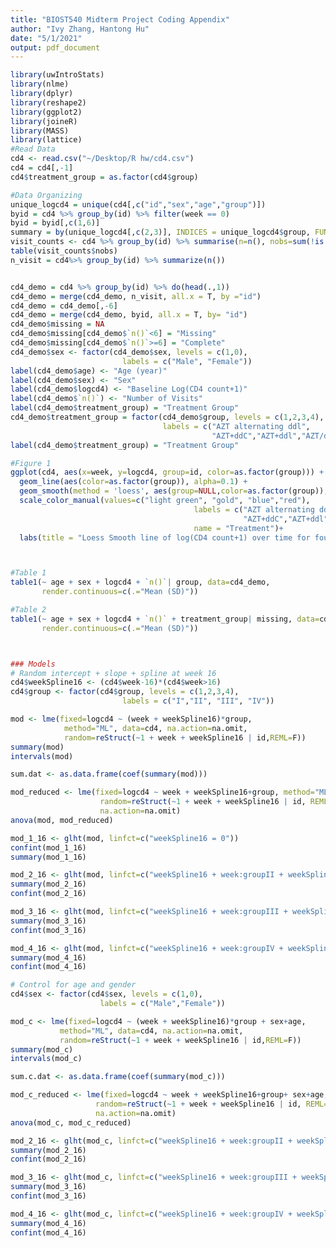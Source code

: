 ```yaml
---
title: "BIOST540 Midterm Project Coding Appendix"
author: "Ivy Zhang, Hantong Hu"
date: "5/1/2021"
output: pdf_document
---
```


```r
library(uwIntroStats)
library(nlme)
library(dplyr)
library(reshape2)
library(ggplot2)
library(joineR)
library(MASS)
library(lattice)
#Read Data
cd4 <- read.csv("~/Desktop/R hw/cd4.csv")
cd4 = cd4[,-1]
cd4$treatment_group = as.factor(cd4$group)

#Data Organizing
unique_logcd4 = unique(cd4[,c("id","sex","age","group")])
byid = cd4 %>% group_by(id) %>% filter(week == 0)
byid = byid[,c(1,6)]
summary = by(unique_logcd4[,c(2,3)], INDICES = unique_logcd4$group, FUN = descrip)
visit_counts <- cd4 %>% group_by(id) %>% summarise(n=n(), nobs=sum(!is.na(logcd4)))
table(visit_counts$nobs)
n_visit = cd4%>% group_by(id) %>% summarize(n())


cd4_demo = cd4 %>% group_by(id) %>% do(head(.,1))
cd4_demo = merge(cd4_demo, n_visit, all.x = T, by ="id")
cd4_demo = cd4_demo[,-6]
cd4_demo = merge(cd4_demo, byid, all.x = T, by= "id")
cd4_demo$missing = NA
cd4_demo$missing[cd4_demo$`n()`<6] = "Missing"
cd4_demo$missing[cd4_demo$`n()`>=6] = "Complete"
cd4_demo$sex <- factor(cd4_demo$sex, levels = c(1,0), 
                         labels = c("Male", "Female"))
label(cd4_demo$age) <- "Age (year)"
label(cd4_demo$sex) <- "Sex"
label(cd4_demo$logcd4) <- "Baseline Log(CD4 count+1)"
label(cd4_demo$`n()`) <- "Number of Visits"
label(cd4_demo$treatment_group) = "Treatment Group"
cd4_demo$treatment_group = factor(cd4_demo$group, levels = c(1,2,3,4),
                                  labels = c("AZT alternating ddl",
                                             "AZT+ddC","AZT+ddl","AZT/ddl+nevirapine"))
label(cd4_demo$treatment_group) = "Treatment Group"

#Figure 1
ggplot(cd4, aes(x=week, y=logcd4, group=id, color=as.factor(group))) +
  geom_line(aes(color=as.factor(group)), alpha=0.1) +
  geom_smooth(method = 'loess', aes(group=NULL,color=as.factor(group)), size=2)+
  scale_color_manual(values=c("light green", "gold", "blue","red"),
                                         labels = c("AZT alternating ddl",
                                                    "AZT+ddC","AZT+ddl","AZT/ddl+nevirapine"),
                                         name = "Treatment")+
  labs(title = "Loess Smooth line of log(CD4 count+1) over time for four treatment groups")



#Table 1
table1(~ age + sex + logcd4 + `n()`| group, data=cd4_demo,
       render.continuous=c(.="Mean (SD)"))

#Table 2
table1(~ age + sex + logcd4 + `n()` + treatment_group| missing, data=cd4_demo,
       render.continuous=c(.="Mean (SD)"))



### Models
# Random intercept + slope + spline at week 16
cd4$weekSpline16 <- (cd4$week-16)*(cd4$week>16)
cd4$group <- factor(cd4$group, levels = c(1,2,3,4), 
                         labels = c("I","II", "III", "IV"))

mod <- lme(fixed=logcd4 ~ (week + weekSpline16)*group, 
            method="ML", data=cd4, na.action=na.omit,
            random=reStruct(~1 + week + weekSpline16 | id,REML=F))
summary(mod)
intervals(mod)

sum.dat <- as.data.frame(coef(summary(mod)))

mod_reduced <- lme(fixed=logcd4 ~ week + weekSpline16+group, method="ML",
                    random=reStruct(~1 + week + weekSpline16 | id, REML=F), data=cd4,
                    na.action=na.omit)
anova(mod, mod_reduced)

mod_1_16 <- glht(mod, linfct=c("weekSpline16 = 0"))
confint(mod_1_16)
summary(mod_1_16)

mod_2_16 <- glht(mod, linfct=c("weekSpline16 + week:groupII + weekSpline16:groupII = 0"))
summary(mod_2_16)
confint(mod_2_16)

mod_3_16 <- glht(mod, linfct=c("weekSpline16 + week:groupIII + weekSpline16:groupIII = 0"))
summary(mod_3_16)
confint(mod_3_16)

mod_4_16 <- glht(mod, linfct=c("weekSpline16 + week:groupIV + weekSpline16:groupIV = 0"))
summary(mod_4_16)
confint(mod_4_16)

# Control for age and gender
cd4$sex <- factor(cd4$sex, levels = c(1,0), 
                    labels = c("Male","Female"))

mod_c <- lme(fixed=logcd4 ~ (week + weekSpline16)*group + sex+age, 
           method="ML", data=cd4, na.action=na.omit,
           random=reStruct(~1 + week + weekSpline16 | id,REML=F))
summary(mod_c)
intervals(mod_c)

sum.c.dat <- as.data.frame(coef(summary(mod_c)))

mod_c_reduced <- lme(fixed=logcd4 ~ week + weekSpline16+group+ sex+age, method="ML",
                   random=reStruct(~1 + week + weekSpline16 | id, REML=F), data=cd4,
                   na.action=na.omit)
anova(mod_c, mod_c_reduced)

mod_2_16 <- glht(mod_c, linfct=c("weekSpline16 + week:groupII + weekSpline16:groupII = 0"))
summary(mod_2_16)
confint(mod_2_16)

mod_3_16 <- glht(mod_c, linfct=c("weekSpline16 + week:groupIII + weekSpline16:groupIII = 0"))
summary(mod_3_16)
confint(mod_3_16)

mod_4_16 <- glht(mod_c, linfct=c("weekSpline16 + week:groupIV + weekSpline16:groupIV = 0"))
summary(mod_4_16)
confint(mod_4_16)
```
